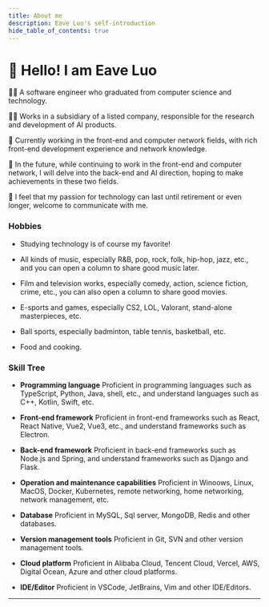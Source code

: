 ```yaml
---
title: About me
description: Eave Luo's self-introduction
hide_table_of_contents: true
---
```


# 👋 Hello! I am Eave Luo

👨‍🎓 A software engineer who graduated from computer science and technology.

👨‍💻 Works in a subsidiary of a listed company, responsible for the research and development of AI products.

🤟 Currently working in the front-end and computer network fields, with rich front-end development experience and network knowledge.

💪 In the future, while continuing to work in the front-end and computer network, I will delve into the back-end and AI direction, hoping to make achievements in these two fields.

🤙 I feel that my passion for technology can last until retirement or even longer, welcome to communicate with me.

### Hobbies

- Studying technology is of course my favorite!

- All kinds of music, especially R&B, pop, rock, folk, hip-hop, jazz, etc., and you can open a column to share good music later.

- Film and television works, especially comedy, action, science fiction, crime, etc., you can also open a column to share good movies.

- E-sports and games, especially CS2, LOL, Valorant, stand-alone masterpieces, etc.

- Ball sports, especially badminton, table tennis, basketball, etc.

- Food and cooking.

### Skill Tree

- **Programming language** Proficient in programming languages ​​such as TypeScript, Python, Java, shell, etc., and understand languages ​​such as C++, Kotlin, Swift, etc.

- **Front-end framework** Proficient in front-end frameworks such as React, React Native, Vue2, Vue3, etc., and understand frameworks such as Electron.

- **Back-end framework** Proficient in back-end frameworks such as Node.js and Spring, and understand frameworks such as Django and Flask.

- **Operation and maintenance capabilities** Proficient in Winoows, Linux, MacOS, Docker, Kubernetes, remote networking, home networking, network management, etc.

- **Database** Proficient in MySQL, Sql server, MongoDB, Redis and other databases.

- **Version management tools** Proficient in Git, SVN and other version management tools.

- **Cloud platform** Proficient in Alibaba Cloud, Tencent Cloud, Vercel, AWS, Digital Ocean, Azure and other cloud platforms.

- **IDE/Editor** Proficient in VSCode, JetBrains, Vim and other IDE/Editors.



<About githubMirrorURL="https://raw.githubusercontent.com" />

---

<Comment />